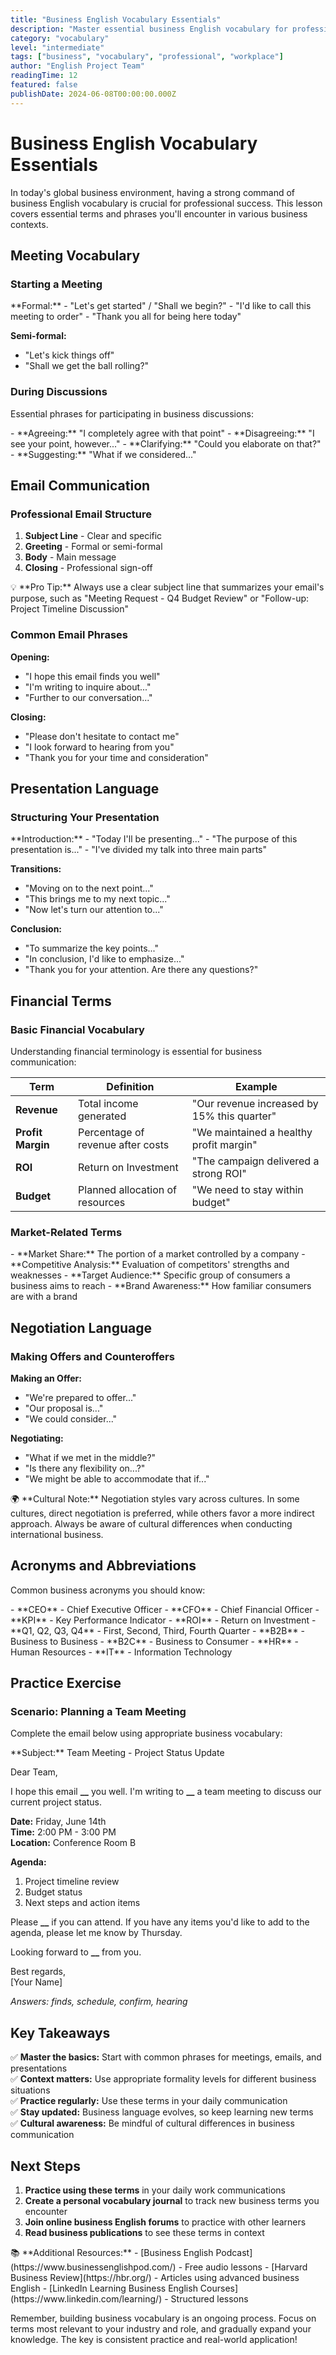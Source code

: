 ```yaml
---
title: "Business English Vocabulary Essentials"
description: "Master essential business English vocabulary for professional communication in meetings, emails, and presentations."
category: "vocabulary"
level: "intermediate"
tags: ["business", "vocabulary", "professional", "workplace"]
author: "English Project Team"
readingTime: 12
featured: false
publishDate: 2024-06-08T00:00:00.000Z
---
```


# Business English Vocabulary Essentials

In today's global business environment, having a strong command of business English vocabulary is crucial for professional success. This lesson covers essential terms and phrases you'll encounter in various business contexts.

## Meeting Vocabulary

### Starting a Meeting

<div class="vocabulary-box">
**Formal:**
- "Let's get started" / "Shall we begin?"
- "I'd like to call this meeting to order"
- "Thank you all for being here today"

**Semi-formal:**

- "Let's kick things off"
- "Shall we get the ball rolling?"
  </div>

### During Discussions

Essential phrases for participating in business discussions:

<div class="example-box">
  - **Agreeing:** "I completely agree with that point" - **Disagreeing:** "I see
  your point, however..." - **Clarifying:** "Could you elaborate on that?" -
  **Suggesting:** "What if we considered..."
</div>

## Email Communication

### Professional Email Structure

1. **Subject Line** - Clear and specific
2. **Greeting** - Formal or semi-formal
3. **Body** - Main message
4. **Closing** - Professional sign-off

<div class="tip-box">
  💡 **Pro Tip:** Always use a clear subject line that summarizes your email's
  purpose, such as "Meeting Request - Q4 Budget Review" or "Follow-up: Project
  Timeline Discussion"
</div>

### Common Email Phrases

**Opening:**

- "I hope this email finds you well"
- "I'm writing to inquire about..."
- "Further to our conversation..."

**Closing:**

- "Please don't hesitate to contact me"
- "I look forward to hearing from you"
- "Thank you for your time and consideration"

## Presentation Language

### Structuring Your Presentation

<div class="vocabulary-box">
**Introduction:**
- "Today I'll be presenting..."
- "The purpose of this presentation is..."
- "I've divided my talk into three main parts"

**Transitions:**

- "Moving on to the next point..."
- "This brings me to my next topic..."
- "Now let's turn our attention to..."

**Conclusion:**

- "To summarize the key points..."
- "In conclusion, I'd like to emphasize..."
- "Thank you for your attention. Are there any questions?"
  </div>

## Financial Terms

### Basic Financial Vocabulary

Understanding financial terminology is essential for business communication:

| Term              | Definition                        | Example                                     |
| ----------------- | --------------------------------- | ------------------------------------------- |
| **Revenue**       | Total income generated            | "Our revenue increased by 15% this quarter" |
| **Profit Margin** | Percentage of revenue after costs | "We maintained a healthy profit margin"     |
| **ROI**           | Return on Investment              | "The campaign delivered a strong ROI"       |
| **Budget**        | Planned allocation of resources   | "We need to stay within budget"             |

### Market-Related Terms

<div class="definition-box">
  - **Market Share:** The portion of a market controlled by a company -
  **Competitive Analysis:** Evaluation of competitors' strengths and weaknesses
  - **Target Audience:** Specific group of consumers a business aims to reach -
  **Brand Awareness:** How familiar consumers are with a brand
</div>

## Negotiation Language

### Making Offers and Counteroffers

**Making an Offer:**

- "We're prepared to offer..."
- "Our proposal is..."
- "We could consider..."

**Negotiating:**

- "What if we met in the middle?"
- "Is there any flexibility on...?"
- "We might be able to accommodate that if..."

<div class="cultural-note">
  🌍 **Cultural Note:** Negotiation styles vary across cultures. In some
  cultures, direct negotiation is preferred, while others favor a more indirect
  approach. Always be aware of cultural differences when conducting
  international business.
</div>

## Acronyms and Abbreviations

Common business acronyms you should know:

<div class="vocabulary-box">
  - **CEO** - Chief Executive Officer - **CFO** - Chief Financial Officer -
  **KPI** - Key Performance Indicator - **ROI** - Return on Investment - **Q1,
  Q2, Q3, Q4** - First, Second, Third, Fourth Quarter - **B2B** - Business to
  Business - **B2C** - Business to Consumer - **HR** - Human Resources - **IT**
  - Information Technology
</div>

## Practice Exercise

### Scenario: Planning a Team Meeting

Complete the email below using appropriate business vocabulary:

<div class="exercise-box">
**Subject:** Team Meeting - Project Status Update

Dear Team,

I hope this email **\_\_** you well. I'm writing to **\_\_** a team meeting to discuss our current project status.

**Date:** Friday, June 14th  
**Time:** 2:00 PM - 3:00 PM  
**Location:** Conference Room B

**Agenda:**

1. Project timeline review
2. Budget status
3. Next steps and action items

Please **\_\_** if you can attend. If you have any items you'd like to add to the agenda, please let me know by Thursday.

Looking forward to **\_\_** from you.

Best regards,  
[Your Name]

_Answers: finds, schedule, confirm, hearing_

</div>

## Key Takeaways

✅ **Master the basics:** Start with common phrases for meetings, emails, and presentations  
✅ **Context matters:** Use appropriate formality levels for different business situations  
✅ **Practice regularly:** Use these terms in your daily communication  
✅ **Stay updated:** Business language evolves, so keep learning new terms  
✅ **Cultural awareness:** Be mindful of cultural differences in business communication

## Next Steps

1. **Practice using these terms** in your daily work communications
2. **Create a personal vocabulary journal** to track new business terms you encounter
3. **Join online business English forums** to practice with other learners
4. **Read business publications** to see these terms in context

<div class="resources-box">
  📚 **Additional Resources:** - [Business English
  Podcast](https://www.businessenglishpod.com/) - Free audio lessons - [Harvard
  Business Review](https://hbr.org/) - Articles using advanced business English
  - [LinkedIn Learning Business English
  Courses](https://www.linkedin.com/learning/) - Structured lessons
</div>

Remember, building business vocabulary is an ongoing process. Focus on terms most relevant to your industry and role, and gradually expand your knowledge. The key is consistent practice and real-world application!
